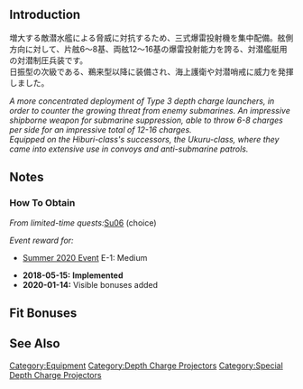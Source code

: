 {{EquipmentInfo|287}}

==Introduction==
増大する敵潜水艦による脅威に対抗するため、三式爆雷投射機を集中配備。舷側方向に対して、片舷6～8基、両舷12～16基の爆雷投射能力を誇る、対潜艦艇用の対潜制圧兵装です。<br>
日振型の次級である、鵜来型以降に装備され、海上護衛や対潜哨戒に威力を発揮しました。

''A more concentrated deployment of Type 3 depth charge launchers, in order to counter the growing threat from enemy submarines. An impressive shipborne weapon for submarine suppression, able to throw 6-8 charges per side for an impressive total of 12-16 charges.''<br>
''Equipped on the Hiburi-class's successors, the Ukuru-class, where they came into extensive use in convoys and anti-submarine patrols.''

==Notes==
{{Template:Equipment/ASW_Synergy}}

<div class="mw-collapsible"><h3>How To Obtain</h3>
<div class="mw-collapsible-content">
''From limited-time quests: ''[[Quests/Seasonal#Su06|Su06]] (choice)

''Event reward for:''
* [[Summer 2020 Event]] E-1: Medium

</div></div>


<div class="mw-collapsible><h3>Updates History</h3>
<div class="mw-collapsible-content>
* '''2018-05-15:''' '''Implemented'''
* '''2020-01-14:''' Visible bonuses added
</div></div>

==Fit Bonuses==
{{:Type 3 Depth Charge Projector (Concentrated Deployment)/Bonuses}}

==See Also==

{{Equipmentlist}}
[[Category:Equipment]]
[[Category:Depth Charge Projectors]]
[[Category:Special Depth Charge Projectors]]